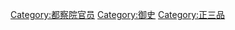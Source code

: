 {{Catmore}}

[[Category:都察院官员|Category:都察院官员]]
[[Category:御史|Category:御史]]
[[Category:正三品|Category:正三品]]